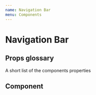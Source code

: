 ```yaml
---
name: Navigation Bar
menu: Components
---
```



# Navigation Bar

## Props glossary

A short list of the components properties

<Props of={NavBar} />

## Component

<Playground>
  <NavBar itemCount={6}>
    <NavLink
      href="#"
      current={false}
      isFocused={true}
      text="Bikinis"
      context="bar"
    />
    <NavLink
      href="#"
      current={true}
      isFocused={false}
      text="One Pieces"
      context="bar"
    />
    <NavLink
      href="#"
      current={false}
      isFocused={false}
      text="Yoga & Surf"
      context="bar"
    />
    <NavLink
      href="#"
      current={false}
      isFocused={false}
      text="Tanning"
      context="bar"
    />
    <NavLink
      href="#"
      current={false}
      isFocused={false}
      text="Sustainability"
      context="bar"
    />
    <NavLink
      href="#"
      current={false}
      isFocused={false}
      text="The Brand"
      context="bar"
    />
  </NavBar>
</Playground>
